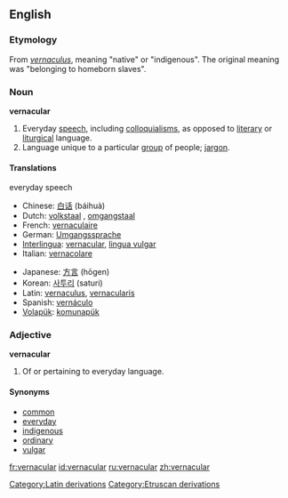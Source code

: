 ==English==

===Etymology===
From {{L.}} ''[[vernaculus]]'', meaning "native" or "indigenous". The original meaning was "belonging to homeborn slaves".

===Noun===
'''vernacular''' {{uncountable}}

# Everyday [[speech]], including [[colloquialism]]s, as opposed to [[literary]] or [[liturgical]] language.
# Language unique to a particular [[group]] of people; [[jargon]].

====Translations====
;everyday speech
{{top}}
*Chinese: [[白话]] (báihuà)
*Dutch: [[volkstaal]] {{f}}, [[omgangstaal]] {{f}}
*French: [[vernaculaire]] {{m}}
*German: [[Umgangssprache]] {{f}}
*[[Interlingua]]: [[#Interlingua|vernacular]], [[lingua vulgar]]
*Italian: [[vernacolare]] {{m}}
{{mid}}
*Japanese: [[方言]] (hōgen)
*Korean: [[사투리]] (saturi)
*Latin: [[vernaculus]], [[vernacularis]]
*Spanish: [[vernáculo]] {{m}}
*[[Volapük]]: [[komunapük]]
{{bottom}}

===Adjective===
'''vernacular'''

# Of or pertaining to everyday language.

====Synonyms====
*[[common]]
*[[everyday]]
*[[indigenous]]
*[[ordinary]]
*[[vulgar]]

[[Category:Latin derivations]]
[[Category:Etruscan derivations]]

[[fr:vernacular]]
[[id:vernacular]]
[[ru:vernacular]]
[[zh:vernacular]]